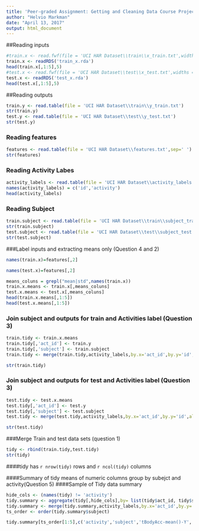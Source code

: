 ---
title: 'Peer-graded Assignment: Getting and Cleaning Data Course Project'
author: "Helvio Markman"
date: "April 13, 2017"
output: html_document
---

##Reading inputs
```{r warning=FALSE, message=FALSE}
#train.x <- read.fwf(file = 'UCI HAR Dataset\\train\\x_train.txt',widths = rep(16,561))
train.x <- readRDS('train_x.rda')
head(train.x[,1:5],5)
#test.x <- read.fwf(file = 'UCI HAR Dataset\\test\\x_test.txt',widths = rep(16,561))
test.x <- readRDS('test_x.rda')
head(test.x[,1:5],5)
```

##Reading outputs
```{r warning=FALSE, message=FALSE}
train.y <- read.table(file = 'UCI HAR Dataset\\train\\y_train.txt')
str(train.y)
test.y <- read.table(file = 'UCI HAR Dataset\\test\\y_test.txt')
str(test.y)
```

### Reading features
```{r warning=FALSE, message=FALSE}
features <- read.table(file = 'UCI HAR Dataset\\features.txt',sep=' ')
str(features)
```
### Reading Activity Labes
```{r warning=FALSE, message=FALSE}
activity_labels <- read.table(file = 'UCI HAR Dataset\\activity_labels.txt',sep=' ')
names(activity_labels) = c('id','activity')
head(activity_labels)
```
### Reading Subject
```{r warning=FALSE, message=FALSE}
train.subject <- read.table(file = 'UCI HAR Dataset\\train\\subject_train.txt')
str(train.subject)
test.subject <- read.table(file = 'UCI HAR Dataset\\test\\subject_test.txt')
str(test.subject)
```

###Label inputs and extracting means only (Question 4 and 2)
```{r, warning=FALSE,message=FALSE}
names(train.x)=features[,2]

names(test.x)=features[,2]

means_coluns = grepl("mean|std",names(train.x))
train.x.means <- train.x[,means_coluns]
test.x.means <- test.x[,means_coluns]
head(train.x.means[,1:5])
head(test.x.means[,1:5])
```

### Join subject and outputs for train and Activities label (Question 3)
```{r warning=FALSE, message=FALSE}
train.tidy <- train.x.means
train.tidy[,'act_id'] <- train.y
train.tidy[,'subject'] <- train.subject
train.tidy <- merge(train.tidy,activity_labels,by.x='act_id',by.y='id',all=TRUE)

str(train.tidy)
```

### Join subject and outputs for test and Activities label (Question 3)
```{r warning=FALSE, message=FALSE}
test.tidy <- test.x.means
test.tidy[,'act_id'] <- test.y
test.tidy[,'subject'] <- test.subject
test.tidy <- merge(test.tidy,activity_labels,by.x='act_id',by.y='id',all=TRUE)

str(test.tidy)
```

###Merge Train and test data sets (question 1)
```{r warning=FALSE,message=FALSE}
tidy <- rbind(train.tidy,test.tidy)
str(tidy)
```
####tidy has `r nrow(tidy)` rows and `r ncol(tidy)` columns

####Summary of tidy means of numeric columns group by subejct and activity(Question 5)
####Sample of Tidy data summary
```{r, warning=FALSE, message=FALSE}
hide_cols <- (names(tidy) != 'activity')
tidy.summary <- aggregate(tidy[,hide_cols],by= list(tidy$act_id, tidy$subject),mean)
tidy.summary <- merge(tidy.summary,activity_labels,by.x='act_id',by.y='id')
ts_order <- order(tidy.summary$subject)

tidy.summary[ts_order[1:5],c('activity','subject','tBodyAcc-mean()-Y','tBodyAcc-mean()-Z','tGravityAcc-mean()-X')]

```



